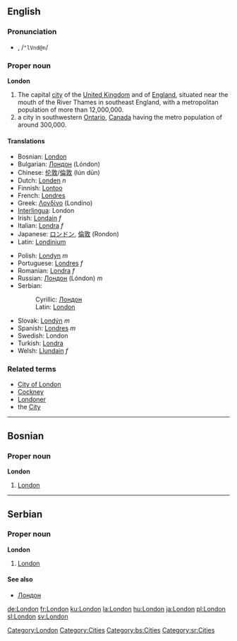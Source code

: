 ==English==

{{rank|wild|front|France|577|London|save|length|play}}

{{wikipedia}}
===Pronunciation===
*{{IPAchar|lŭn'dən, /ˈlʌndən/}}, /<tt>"lVnd@n</tt>/

===Proper noun===
'''London'''

# The capital [[city]] of the [[United Kingdom]] and of [[England]], situated near the mouth of the River Thames in southeast England, with a metropolitan population of more than 12,000,000.
# a city in southwestern [[Ontario]], [[Canada]] having the metro population of around 300,000.

====Translations====
{{top}}
*Bosnian: [[London#Bosnian|London]] {{m}}
*Bulgarian: [[Лондон]] (Lóndon)
*Chinese: [[伦敦]]/[[倫敦]] (lún dūn)
*Dutch: [[Londen]] ''n''
*Finnish: [[Lontoo]]
*French: [[Londres]]
*Greek: [[Λονδίνο]] (Londíno)
*[[Interlingua]]: London
*Irish: [[Londain]] ''f''
*Italian: [[Londra]] ''f''
*Japanese: [[ロンドン]], [[倫敦]] (Rondon)
*Latin: [[Londinium]]
{{mid}}
*Polish: [[Londyn]] ''m''
*Portuguese: [[Londres]] ''f''
*Romanian: [[Londra]] ''f''
*Russian: [[Лондон]] (Lóndon) ''m''
*Serbian:
*:Cyrillic: [[Лондон#Serbian|Лондон]] {{m}}
*:Latin: [[London#Serbian|London]] {{m}}
*Slovak: [[Londýn]] ''m''
*Spanish: [[Londres]] ''m''
*Swedish: London
*Turkish: [[Londra]]
*Welsh: [[Llundain]] ''f''
{{bottom}}

<!--===Adjective=== a noun used as a qualifier is not an adjective
'''London''' (''no [[comparative]] or [[superlative]] forms'')

# Of, from, or pertaining to London

====Translations====
*Dutch: [[Londens]], [[Londense]]
*Finnish: [[lontoolainen]]
*French: [[londinien]] ''m'', londinienne ''f'', de Londres
*Italian: [[londinese]] ''m and f'', di Londra
*Polish: [[londyński]] ''m''
*Slovak: [[londýnsky]] ''m'', [[londýnska]] ''f'', [[londýnske]] ''n''
-->

===Related terms===
*[[City of London]]
*[[Cockney]]
*[[Londoner]]
*the [[City]]

[[Category:London]]
[[Category:Cities]]

----

==Bosnian==
===Proper noun===
'''London''' {{m}}
#[[London#English|London]]
[[Category:bs:Cities]]

----

==Serbian==
===Proper noun===
'''London''' {{m}}
#[[London#English|London]]
====See also====
*[[Лондон#Serbian|Лондон]]
[[Category:sr:Cities]]
[[de:London]]
[[fr:London]]
[[ku:London]]
[[la:London]]
[[hu:London]]
[[ja:London]]
[[pl:London]]
[[sl:London]]
[[sv:London]]